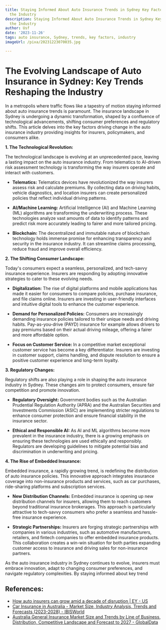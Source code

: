 ```yaml
---
title: Staying Informed About Auto Insurance Trends in Sydney Key Factors Shaping
  the Industry
description: Staying Informed About Auto Insurance Trends in Sydney Key Factors Shaping
  the Industry
author: Usf
date: '2023-11-26'
tags: auto insurance, Sydney, trends, key factors, industry
imageUrl: /pixa/20231223070035.jpg

---
```

# The Evolving  Landscape of Auto  Insurance in Sydney: Key Trends  Reshaping the  Industry

In  a metropolis where traffic flows like a tapestry of motion staying informed about auto  insurance trends is paramount. The insurance  landscape in Sydney is undergoing a dynamic transformation, shaped by a confluence of technological advancements, shifting consumer preferences and  regulatory shifts.  This article  delves  into the key factors driving change in  the auto insurance industry providing insights for insurers, policymakers, and consumers alike.

**1. The Technological Revolution:**

The technological landscape is evolving  at an unprecedented pace, leaving a lasting impact on the auto insurance industry. From telematics to AI-driven risk assessment technology is transforming the  way insurers operate and  interact with customers.

- **Telematics:** Telematics devices have revolutionized the way insurers assess risk and calculate premiums. By collecting data  on driving habits, vehicle diagnostics, and location insurers  can create personalized policies that reflect individual driving patterns.

- **AI/Machine Learning:** Artificial Intelligence (AI) and Machine Learning (ML) algorithms  are transforming the underwriting process. These technologies analyze vast amounts of data  to identify patterns and predict risk more accurately leading to fairer and  more tailored pricing.

-  **Blockchain:** The decentralized and immutable nature of blockchain technology holds immense promise for enhancing transparency and security in the insurance  industry. It can streamline claims processing, reduce fraud and improve overall efficiency.

**2. The Shifting Consumer Landscape:**

Today's consumers expect  a seamless, personalized, and tech-savvy insurance experience.  Insurers are responding by adopting innovative strategies to cater to these evolving needs.

- **Digitalization:** The rise of digital platforms and mobile applications has made it easier for consumers to compare policies, purchase insurance, and file claims online. Insurers  are investing in user-friendly interfaces and intuitive digital tools to enhance the customer experience.

-  **Demand for Personalized Policies:** Consumers are increasingly demanding insurance policies tailored to their unique needs and driving habits. Pay-as-you-drive (PAYD) insurance for example allows  drivers to pay premiums based on their actual driving mileage, offering a fairer and more affordable option.

- **Focus on Customer Service:** In a competitive market  exceptional  customer service has  become  a key  differentiator. Insurers are investing in customer support, claims handling, and dispute resolution to ensure a  positive customer experience and long-term  loyalty.

**3. Regulatory Changes:**

Regulatory  shifts are also playing a  role in shaping the auto insurance industry in Sydney. These changes aim to  protect consumers, ensure fair competition and promote innovation.

- **Regulatory  Oversight:** Government  bodies such as the Australian  Prudential  Regulation Authority (APRA) and the Australian Securities and Investments  Commission (ASIC) are implementing stricter regulations to  enhance consumer  protection  and ensure  financial stability in the insurance sector.

- **Ethical  and Responsible AI:** As AI and ML algorithms become more prevalent in  the insurance industry, there is a growing emphasis on ensuring these  technologies are used ethically and responsibly. Regulators are  developing guidelines to mitigate potential bias and discrimination  in underwriting and pricing.

**4.  The Rise of Embedded Insurance:**

Embedded insurance, a rapidly growing  trend, is redefining the distribution of auto insurance policies. This innovative approach integrates insurance coverage into non-insurance products and services, such as car purchases, ride-sharing platforms and subscription services.

- **New Distribution Channels:**  Embedded insurance is opening up new distribution  channels for insurers,  allowing them to reach customers beyond traditional  insurance brokerages. This approach is particularly attractive to tech-savvy consumers who prefer a seamless and hassle-free insurance experience.

- **Strategic Partnerships:** Insurers are forging strategic partnerships with companies in various industries, such as automotive manufacturers, retailers, and fintech companies to offer embedded insurance products. This collaboration creates  a win-win situation  for both parties expanding customer access to insurance and driving sales for non-insurance partners.

As  the auto insurance industry in Sydney continues to evolve, insurers must embrace innovation, adapt  to changing consumer preferences, and navigate regulatory complexities. By staying informed about key trend

## References:
- [How auto insurers can grow amid a decade of disruption | EY - US](https://www.ey.com/en_us/insurance/how-auto-insurers-can-grow-amid-a-decade-of-disruption)
- [Car Insurance in Australia - Market Size, Industry Analysis, Trends and Forecasts (2023-2028) - IBISWorld](https://www.ibisworld.com/au/industry/car-insurance/4122/)
- [Australia General Insurance Market Size and Trends by Line of Business, Distribution, Competitive Landscape and Forecast to 2027 - GlobalData](https://www.globaldata.com/store/report/australia-general-insurance-market-analysis/)

